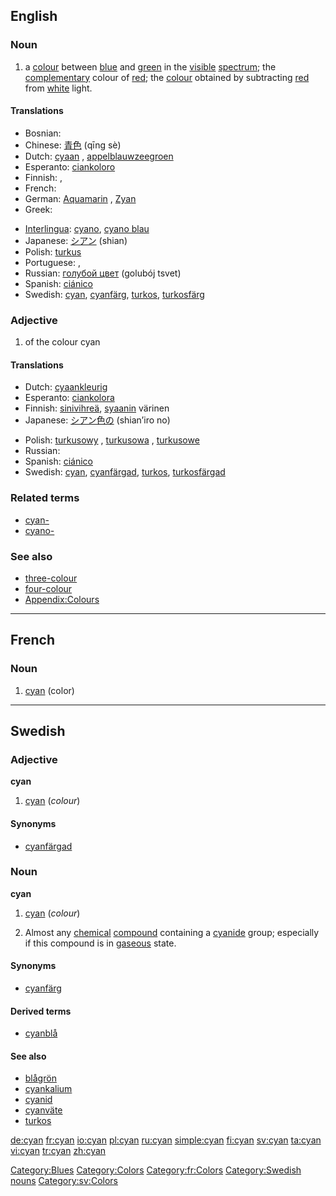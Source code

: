{{wikipedia}}
==English==

===Noun===
{{en-noun|-|s}}

# a [[colour]] between [[blue]] and [[green]] in the [[visible]] [[spectrum]]; the [[complementary]] colour of [[red]]; the [[colour]] obtained by subtracting [[red]] from [[white]] light.
#: {{colour panel|00FFFF}}

====Translations====
{{trans-top|a colour between blue and green}}
* Bosnian: {{t-|bs|tirkizna|f}}
* Chinese: [[青色]] (qīng sè)
* Dutch: [[cyaan]] {{n}}, [[appelblauwzeegroen]] {{n}}
* Esperanto: [[ciankoloro]]
* Finnish: {{t-|fi|sinivihreä}}, {{t+|fi|syaani}}
* French: {{t+|fr|cyan|m}}
* German: [[Aquamarin]] {{n}}, [[Zyan]] {{n}}
* Greek: {{t+|el|κυανός|m|s|tr=kyanós}}
{{trans-mid}}
* [[Interlingua]]: [[cyano]], [[cyano blau]]
* Japanese: [[シアン]] (shian)
* Polish: [[turkus]] {{m}}
* Portuguese: {{t+|pt|turquesa}},  {{t+|pt|ciano|m}}
* Russian: [[голубой цвет]] (golubój tsvet) {{m}}
* Spanish: [[ciánico]]
* Swedish: [[cyan#Swedish|cyan]], [[cyanfärg]], [[turkos]], [[turkosfärg]]
{{trans-bottom}}

===Adjective===
{{en-adj|-}}

# of the colour cyan

====Translations====
{{trans-top|of the colour cyan}}
* Dutch: [[cyaankleurig]]
* Esperanto: [[ciankolora]]
* Finnish: [[sinivihreä]], [[syaani]]n värinen
* Japanese: [[シアン色の]] (shian’iro no)
{{trans-mid}}
* Polish: [[turkusowy]] {{m}}, [[turkusowa]] {{f}}, [[turkusowe]] {{n}}
* Russian: {{t+|ru|голубой|tr=golubój}}
* Spanish: [[ciánico]]
* Swedish: [[cyan#Swedish|cyan]], [[cyanfärgad]], [[turkos]], [[turkosfärgad]]
{{trans-bottom}}

===Related terms===
* [[cyan-]]
* [[cyano-]]

===See also===
* [[three-colour]]
* [[four-colour]]
* [[Appendix:Colours]]

[[Category:Blues]]
[[Category:Colors]]

----

==French==

===Noun===
{{fr-noun|m}}

# [[cyan#English|cyan]] (color)

[[Category:fr:Colors]]
----

==Swedish==

===Adjective===
'''cyan'''

# [[cyan#English|cyan]] (''colour'')

====Synonyms====
* [[cyanfärgad]]

===Noun===
'''cyan'''

# [[cyan#English|cyan]] (''colour'')
# {{colloquial|lang=sv}} Almost any [[chemical]] [[compound]] containing a [[cyanide]] group; especially if this compound is in [[gaseous]] state.

====Synonyms====
* {{i-c|colour}} [[cyanfärg]]

====Derived terms====
* [[cyanblå]]

====See also====
* [[blågrön]]
* [[cyankalium]]
* [[cyanid]]
* [[cyanväte]]
* [[turkos]]

[[Category:Swedish nouns]]
[[Category:sv:Colors]]

[[de:cyan]]
[[fr:cyan]]
[[io:cyan]]
[[pl:cyan]]
[[ru:cyan]]
[[simple:cyan]]
[[fi:cyan]]
[[sv:cyan]]
[[ta:cyan]]
[[vi:cyan]]
[[tr:cyan]]
[[zh:cyan]]